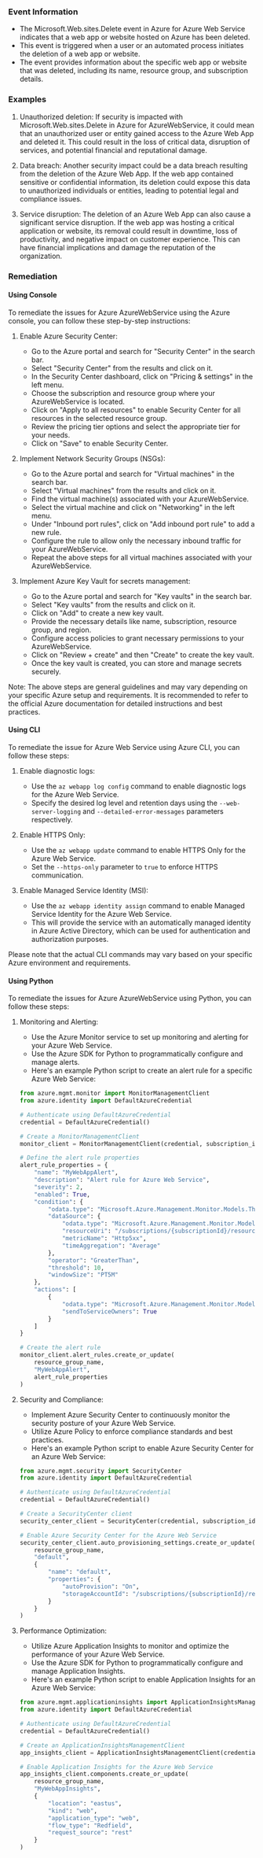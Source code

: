 
### Event Information

- The Microsoft.Web.sites.Delete event in Azure for Azure Web Service indicates that a web app or website hosted on Azure has been deleted.
- This event is triggered when a user or an automated process initiates the deletion of a web app or website.
- The event provides information about the specific web app or website that was deleted, including its name, resource group, and subscription details.


### Examples

1. Unauthorized deletion: If security is impacted with Microsoft.Web.sites.Delete in Azure for AzureWebService, it could mean that an unauthorized user or entity gained access to the Azure Web App and deleted it. This could result in the loss of critical data, disruption of services, and potential financial and reputational damage.

2. Data breach: Another security impact could be a data breach resulting from the deletion of the Azure Web App. If the web app contained sensitive or confidential information, its deletion could expose this data to unauthorized individuals or entities, leading to potential legal and compliance issues.

3. Service disruption: The deletion of an Azure Web App can also cause a significant service disruption. If the web app was hosting a critical application or website, its removal could result in downtime, loss of productivity, and negative impact on customer experience. This can have financial implications and damage the reputation of the organization.

### Remediation

#### Using Console

To remediate the issues for Azure AzureWebService using the Azure console, you can follow these step-by-step instructions:

1. Enable Azure Security Center:
   - Go to the Azure portal and search for "Security Center" in the search bar.
   - Select "Security Center" from the results and click on it.
   - In the Security Center dashboard, click on "Pricing & settings" in the left menu.
   - Choose the subscription and resource group where your AzureWebService is located.
   - Click on "Apply to all resources" to enable Security Center for all resources in the selected resource group.
   - Review the pricing tier options and select the appropriate tier for your needs.
   - Click on "Save" to enable Security Center.

2. Implement Network Security Groups (NSGs):
   - Go to the Azure portal and search for "Virtual machines" in the search bar.
   - Select "Virtual machines" from the results and click on it.
   - Find the virtual machine(s) associated with your AzureWebService.
   - Select the virtual machine and click on "Networking" in the left menu.
   - Under "Inbound port rules", click on "Add inbound port rule" to add a new rule.
   - Configure the rule to allow only the necessary inbound traffic for your AzureWebService.
   - Repeat the above steps for all virtual machines associated with your AzureWebService.

3. Implement Azure Key Vault for secrets management:
   - Go to the Azure portal and search for "Key vaults" in the search bar.
   - Select "Key vaults" from the results and click on it.
   - Click on "Add" to create a new key vault.
   - Provide the necessary details like name, subscription, resource group, and region.
   - Configure access policies to grant necessary permissions to your AzureWebService.
   - Click on "Review + create" and then "Create" to create the key vault.
   - Once the key vault is created, you can store and manage secrets securely.

Note: The above steps are general guidelines and may vary depending on your specific Azure setup and requirements. It is recommended to refer to the official Azure documentation for detailed instructions and best practices.

#### Using CLI

To remediate the issue for Azure Web Service using Azure CLI, you can follow these steps:

1. Enable diagnostic logs:
   - Use the `az webapp log config` command to enable diagnostic logs for the Azure Web Service.
   - Specify the desired log level and retention days using the `--web-server-logging` and `--detailed-error-messages` parameters respectively.

2. Enable HTTPS Only:
   - Use the `az webapp update` command to enable HTTPS Only for the Azure Web Service.
   - Set the `--https-only` parameter to `true` to enforce HTTPS communication.

3. Enable Managed Service Identity (MSI):
   - Use the `az webapp identity assign` command to enable Managed Service Identity for the Azure Web Service.
   - This will provide the service with an automatically managed identity in Azure Active Directory, which can be used for authentication and authorization purposes.

Please note that the actual CLI commands may vary based on your specific Azure environment and requirements.

#### Using Python

To remediate the issues for Azure AzureWebService using Python, you can follow these steps:

1. Monitoring and Alerting:
   - Use the Azure Monitor service to set up monitoring and alerting for your Azure Web Service.
   - Use the Azure SDK for Python to programmatically configure and manage alerts.
   - Here's an example Python script to create an alert rule for a specific Azure Web Service:

   ```python
   from azure.mgmt.monitor import MonitorManagementClient
   from azure.identity import DefaultAzureCredential

   # Authenticate using DefaultAzureCredential
   credential = DefaultAzureCredential()

   # Create a MonitorManagementClient
   monitor_client = MonitorManagementClient(credential, subscription_id)

   # Define the alert rule properties
   alert_rule_properties = {
       "name": "MyWebAppAlert",
       "description": "Alert rule for Azure Web Service",
       "severity": 2,
       "enabled": True,
       "condition": {
           "odata.type": "Microsoft.Azure.Management.Monitor.Models.ThresholdRuleCondition",
           "dataSource": {
               "odata.type": "Microsoft.Azure.Management.Monitor.Models.RuleMetricDataSource",
               "resourceUri": "/subscriptions/{subscriptionId}/resourceGroups/{resourceGroupName}/providers/Microsoft.Web/sites/{webAppName}",
               "metricName": "Http5xx",
               "timeAggregation": "Average"
           },
           "operator": "GreaterThan",
           "threshold": 10,
           "windowSize": "PT5M"
       },
       "actions": [
           {
               "odata.type": "Microsoft.Azure.Management.Monitor.Models.RuleEmailAction",
               "sendToServiceOwners": True
           }
       ]
   }

   # Create the alert rule
   monitor_client.alert_rules.create_or_update(
       resource_group_name,
       "MyWebAppAlert",
       alert_rule_properties
   )
   ```

2. Security and Compliance:
   - Implement Azure Security Center to continuously monitor the security posture of your Azure Web Service.
   - Utilize Azure Policy to enforce compliance standards and best practices.
   - Here's an example Python script to enable Azure Security Center for an Azure Web Service:

   ```python
   from azure.mgmt.security import SecurityCenter
   from azure.identity import DefaultAzureCredential

   # Authenticate using DefaultAzureCredential
   credential = DefaultAzureCredential()

   # Create a SecurityCenter client
   security_center_client = SecurityCenter(credential, subscription_id)

   # Enable Azure Security Center for the Azure Web Service
   security_center_client.auto_provisioning_settings.create_or_update(
       resource_group_name,
       "default",
       {
           "name": "default",
           "properties": {
               "autoProvision": "On",
               "storageAccountId": "/subscriptions/{subscriptionId}/resourceGroups/{resourceGroupName}/providers/Microsoft.Storage/storageAccounts/{storageAccountName}"
           }
       }
   )
   ```

3. Performance Optimization:
   - Utilize Azure Application Insights to monitor and optimize the performance of your Azure Web Service.
   - Use the Azure SDK for Python to programmatically configure and manage Application Insights.
   - Here's an example Python script to enable Application Insights for an Azure Web Service:

   ```python
   from azure.mgmt.applicationinsights import ApplicationInsightsManagementClient
   from azure.identity import DefaultAzureCredential

   # Authenticate using DefaultAzureCredential
   credential = DefaultAzureCredential()

   # Create an ApplicationInsightsManagementClient
   app_insights_client = ApplicationInsightsManagementClient(credential, subscription_id)

   # Enable Application Insights for the Azure Web Service
   app_insights_client.components.create_or_update(
       resource_group_name,
       "MyWebAppInsights",
       {
           "location": "eastus",
           "kind": "web",
           "application_type": "web",
           "flow_type": "Redfield",
           "request_source": "rest"
       }
   )
   ```

